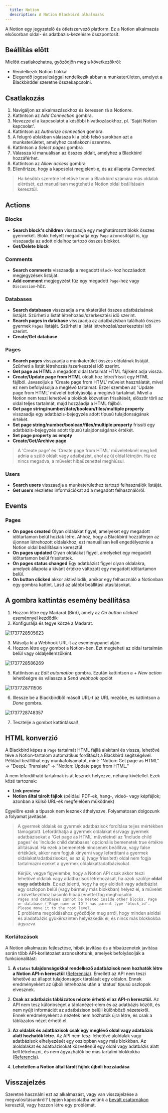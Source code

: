 ```yaml
---
  title: Notion
  description: A Notion Blackbird alkalmazás
---
```


<LinkCard title="View on Github" target="_blank" href="https://github.com/bb-io/Notion" icon="github" />
 
  
A Notion egy jegyzetelő és ötletszervező platform. Ez a Notion alkalmazás elsősorban oldal- és adatbázis-kezelésre összpontosít.  
  
 ## Beállítás előtt
 Mielőtt csatlakozhatna, győződjön meg a következőkről:
 - Rendelkezik Notion fiókkal
 - Elegendő jogosultsággal rendelkezik abban a munkaterületen, amelyet a Blackbirddel szeretne összekapcsolni.
 
## Csatlakozás  
  
1. Navigáljon az alkalmazásokhoz és keressen rá a Notionre. 
2. Kattintson az _Add Connection_ gombra.  
3. Nevezze el a kapcsolatot a későbbi hivatkozásokhoz, pl. 'Saját Notion kapcsolat'.  
4. Kattintson az _Authorize connection_ gombra.
5. A felugró ablakban válassza ki a jobb felső sarokban azt a munkaterületet, amelyhez csatlakozni szeretne.
6. Kattintson a _Select pages_ gombra
7. Válassza ki manuálisan az összes oldalt, amelyhez a Blackbird hozzáférhet.
8. Kattintson az _Allow access_ gombra
9. Ellenőrizze, hogy a kapcsolat megjelent-e, és az állapota _Connected_.  
  
> Ha később szeretné lehetővé tenni a Blackbird számára más oldalak elérését, ezt manuálisan megteheti a Notion oldal beállításain keresztül.

## Actions  
  
### Blocks  
  
- **Search block's children** visszaadja egy meghatározott blokk összes gyermekét. Blokk helyett megadhatja egy `Page` azonosítóját is, így visszaadja az adott oldalhoz tartozó összes blokkot.  
- **Get/Delete block** 

### Comments

- **Search comments** visszaadja a megadott `Block`-hoz hozzáadott megjegyzések listáját.
- **Add comment** megjegyzést fűz egy megadott `Page`-hez vagy `Discussion`-höz.

### Databases

- **Search databases** visszaadja a munkaterület összes adatbázisának listáját. Szűrheti a listát létrehozási/szerkesztési idő szerint.
- **Search pages in database** visszaadja az adatbázisban található összes gyermek `Pages` listáját. Szűrheti a listát létrehozási/szerkesztési idő szerint. 
- **Create/Get database**

### Pages

- **Search pages** visszaadja a munkaterület összes oldalának listáját. Szűrheti a listát létrehozási/szerkesztési idő szerint.
- **Get page as HTML** a megadott oldal tartalmát HTML fájlként adja vissza.
- **Create/Update page from HTML** oldalt hoz létre/frissít egy HTML fájlból. Javasoljuk a 'Create page from HTML' művelet használatát, mivel ez nem befolyásolja a meglévő tartalmat. Ezzel szemben az 'Update page from HTML' művelet befolyásolja a meglévő tartalmat. Mivel a Notion nem teszi lehetővé a blokkok közvetlen frissítését, először törli az oldal teljes tartalmát, majd hozzáadja a HTML fájlból.
- **Get page string/number/date/boolean/files/multiple property** visszaadja egy adatbázis-bejegyzés adott típusú tulajdonságának értékét.
- **Set page string/number/boolean/files/multiple property** frissíti egy adatbázis-bejegyzés adott típusú tulajdonságának értékét.
- **Set page property as empty**
- **Create/Get/Archive page**

> A 'Create page' és 'Create page from HTML' műveleteknél meg kell adnia a szülő oldalt vagy adatbázist, ahol az új oldal létrejön. Ha ez nincs megadva, a művelet hibaüzenettel meghiúsul.

### Users

- **Search users** visszaadja a munkaterülethez tartozó felhasználók listáját.
- **Get users** részletes információkat ad a megadott felhasználóról.

## Events

### Pages

- **On pages created** Olyan oldalakat figyel, amelyeket egy megadott időtartamon belül hoztak létre. Ahhoz, hogy a Blackbird hozzáférjen az újonnan létrehozott oldalakhoz, ezt manuálisan kell engedélyeznie a Notion oldal beállításain keresztül
- **On pages updated** Olyan oldalakat figyel, amelyeket egy megadott időtartamon belül frissítettek.
- **On pages status changed** Egy adatbázist figyel olyan oldalakra, amelyek állapota a kívánt értékre változott egy megadott időtartamon belül.
- **On button clicked** akkor aktiválódik, amikor egy felhasználó a Notionban egy gombra kattint. Lásd az alábbi beállítási utasításokat.

## A gombra kattintás esemény beállítása

1. Hozzon létre egy Madarat (Bird), amely az *On button clicked* eseménnyel kezdődik
2. Konfigurálja és tegye közzé a Madarat.

![1737728505623](https://raw.githubusercontent.com/bb-io/Notion/main/image/README/1737728505623.png)

3. Másolja ki a Webhook URL-t az eseménypanel alján.
4. Hozzon létre egy gombot a Notion-ben. Ezt megteheti az oldal tartalmán belül vagy oldaljellemzőként.

![1737728586269](https://raw.githubusercontent.com/bb-io/Notion/main/image/README/1737728586269.png)

5. Kattintson az *Edit automation* gombra. Ezután kattintson a *+ New action* lehetőségre és válassza a *Send webhook* opciót

![1737728711506](https://raw.githubusercontent.com/bb-io/Notion/main/image/README/1737728711506.png)

6. Illessze be a Blackbirdből másolt URL-t az URL mezőbe, és kattintson a *Done* gombra.

![1737728748357](https://raw.githubusercontent.com/bb-io/Notion/main/image/README/1737728748357.png)

7. Tesztelje a gombot kattintással!

## HTML konverzió

A Blackbird képes a `Page` tartalmát HTML fájllá alakítani és vissza, lehetővé téve a Notion-tartalom automatikus fordítását a Blackbird segítségével. Például beállíthat egy munkafolyamatot, mint: "Notion: Get page as HTML" → "DeepL: Translate" → "Notion: Update page from HTML."

A nem lefordítható tartalmak is át lesznek helyezve, néhány kivétellel. Ezek közé tartoznak:

- **Link preview**
- **Notion által tárolt fájlok** (például PDF-ek, hang-, videó- vagy képfájlok; azonban a külső URL-ek megfelelően működnek)

Egyelőre ezek a típusok nem lesznek áthelyezve. Folyamatosan dolgozunk a folyamat javításán.

> A gyermek oldalak és gyermek adatbázisok fordítása teljes mértékben támogatott. Lefordíthatja a gyermek oldalakat és/vagy gyermek adatbázisokat a 'Get page as HTML' műveletnél az 'Include child pages' és 'Include child databases' opcionális bemenetek true értékre állításával. Ha ezek a bemenetek nincsenek beállítva, vagy false értékűek, akkor nem fogjuk kinyerni vagy lefordítani a gyermek oldalakat/adatbázisokat, és az új (vagy frissített) oldal nem fogja tartalmazni ezeket a gyermek oldalakat/adatbázisokat.

> Kérjük, vegye figyelembe, hogy a Notion API csak akkor teszi lehetővé oldalak vagy adatbázisok létrehozását, ha azok szülője **oldal vagy adatbázis**. Ez azt jelenti, hogy ha egy aloldalt vagy adatbázist egy oszlopon belül (vagy bármely más blokkban) helyez el, a művelet a következőhöz hasonló hibaüzenettel fog meghiúsulni:  
> `Pages and databases cannot be nested inside other blocks. Page or database ('Page name or ID') has parent type 'block_id'. Please move it to the root level.`  
> E probléma megoldásához győződjön meg arról, hogy minden aloldal és aladatbázis gyökérszinten helyezkedik el, és nincs más blokkokba ágyazva.

### Korlátozások

A Notion alkalmazás fejlesztése, hibák javítása és a hibaüzenetek javítása során több API-korlátozást azonosítottunk, amelyek befolyásolják a funkcionalitást:

1. **A `status` tulajdonságokkal rendelkező adatbázisok nem hozhatók létre a Notion API-n keresztül** ([Referencia](https://developers.notion.com/reference/create-a-database)). Emellett az API nem teszi lehetővé az állapot tulajdonságok tárolását egy oldalon. Ennek eredményeként az újbóli létrehozás után a 'status' típusú oszlopok elvesznek.

2. **Csak az adatbázis táblázatos nézete érhető el az API-n keresztül.** Az API nem tesz különbséget a táblanézet-elem és az adatbázis között, és nem nyújt információt az adatbázison belüli különböző nézetekről. Ennek eredményeként a nézetek nem hozhatók újra létre, és csak a táblázatos nézet érhető el.

3. **Az oldalak és adatbázisok csak egy meglévő oldal vagy adatbázis alatt hozhatók létre.** Az API nem teszi lehetővé aloldalak vagy adatbázisok elhelyezését egy oszlopban vagy más blokkban. Az aloldalakat és adatbázisokat közvetlenül egy oldal vagy adatbázis alatt kell létrehozni, és nem ágyazhatók be más tartalmi blokkokba ([Referencia](https://developers.notion.com/reference/post-page)).

4. **Lehetetlen a Notion által tárolt fájlok újbóli hozzáadása**

## Visszajelzés  
  
Szeretné használni ezt az alkalmazást, vagy van visszajelzése a megvalósításunkról? Lépjen kapcsolatba velünk a [bevált csatornákon](https://www.blackbird.io/) keresztül, vagy hozzon létre egy problémát.